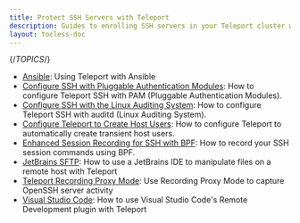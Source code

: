 ```yaml
---
title: Protect SSH Servers with Teleport
description: Guides to enrolling SSH servers in your Teleport cluster with the Teleport SSH Service. 
layout: tocless-doc
---
```


{/*TOPICS*/}

- [Ansible](guides/ansible.mdx): Using Teleport with Ansible
- [Configure SSH with Pluggable Authentication Modules](guides/ssh-pam.mdx): How to configure Teleport SSH with PAM (Pluggable Authentication Modules).
- [Configure SSH with the Linux Auditing System](guides/auditd.mdx): How to configure Teleport SSH with auditd (Linux Auditing System).
- [Configure Teleport to Create Host Users](guides/host-user-creation.mdx): How to configure Teleport to automatically create transient host users.
- [Enhanced Session Recording for SSH with BPF](guides/bpf-session-recording.mdx): How to record your SSH session commands using BPF.
- [JetBrains SFTP](guides/jetbrains-sftp.mdx): How to use a JetBrains IDE to manipulate files on a remote host with Teleport
- [Teleport Recording Proxy Mode](guides/recording-proxy-mode.mdx): Use Recording Proxy Mode to capture OpenSSH server activity
- [Visual Studio Code](guides/vscode.mdx): How to use Visual Studio Code's Remote Development plugin with Teleport
